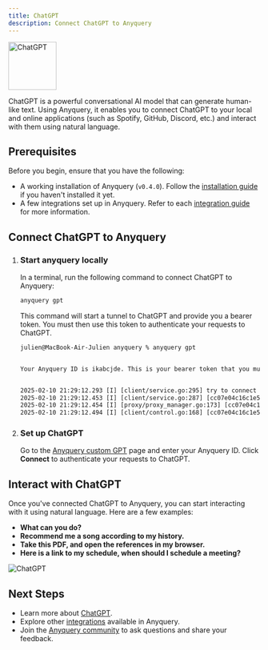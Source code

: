 ```yaml
---
title: ChatGPT
description: Connect ChatGPT to Anyquery
---
```



<img src="https://upload.wikimedia.org/wikipedia/commons/0/04/ChatGPT_logo.svg" alt="ChatGPT" width="96" />

ChatGPT is a powerful conversational AI model that can generate human-like text. Using Anyquery, it enables you to connect ChatGPT to your local and online applications (such as Spotify, GitHub, Discord, etc.) and interact with them using natural language.

## Prerequisites

Before you begin, ensure that you have the following:

- A working installation of Anyquery (`v0.4.0`). Follow the [installation guide](/docs/#installation) if you haven't installed it yet.
- A few integrations set up in Anyquery. Refer to each [integration guide](/integrations) for more information.

## Connect ChatGPT to Anyquery

<Steps>

1. ### Start anyquery locally

    In a terminal, run the following command to connect ChatGPT to Anyquery:

    ```bash title="Terminal"
    anyquery gpt
    ```

    This command will start a tunnel to ChatGPT and provide you a bearer token. You must then use this token to authenticate your requests to ChatGPT.

    ```txt title="Terminal" "Your Anyquery ID is ikabcjde"
    julien@MacBook-Air-Julien anyquery % anyquery gpt


    Your Anyquery ID is ikabcjde. This is your bearer token that you must set in chatgpt.com


    2025-02-10 21:29:12.293 [I] [client/service.go:295] try to connect to server...
    2025-02-10 21:29:12.453 [I] [client/service.go:287] [cc07e04c16c1e59f] login to server success, get run id [cc07e04c16c1e59f]
    2025-02-10 21:29:12.454 [I] [proxy/proxy_manager.go:173] [cc07e04c16c1e59f] proxy added: [ikabcjde]
    2025-02-10 21:29:12.494 [I] [client/control.go:168] [cc07e04c16c1e59f] [ikabcjde] start proxy success
    ```

2. ### Set up ChatGPT

    Go to the [Anyquery custom GPT](https://redirect.anyquery.xyz/chatgpt) page and enter your Anyquery ID. Click **Connect** to authenticate your requests to ChatGPT.

    <LinkCard href="https://redirect.anyquery.xyz/chatgpt" title="Anyquery custom GPT" description="Connect ChatGPT to Anyquery" />

</Steps>

## Interact with ChatGPT

Once you've connected ChatGPT to Anyquery, you can start interacting with it using natural language. Here are a few examples:

- **What can you do?**
- **Recommend me a song according to my history.**
- **Take this PDF, and open the references in my browser.**
- **Here is a link to my schedule, when should I schedule a meeting?**

![ChatGPT](/images/docs/llm/chatgpt-ready.png)

## Next Steps

- Learn more about [ChatGPT](https://www.openai.com/chatgpt).
- Explore other [integrations](/integrations) available in Anyquery.
- Join the [Anyquery community](https://github.com/julien040/anyquery/discussions) to ask questions and share your feedback.
